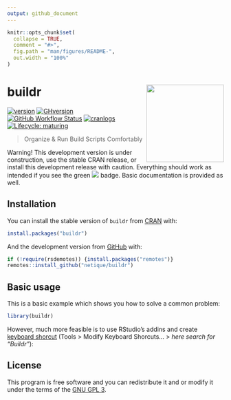 ```yaml
---
output: github_document
---
```


<!-- README.md is generated from README.Rmd. Please edit that file -->

```r
knitr::opts_chunk$set(
  collapse = TRUE,
  comment = "#>",
  fig.path = "man/figures/README-",
  out.width = "100%"
)
```

# buildr <a href='https://netique.github.io/buildr'><img src='man/figures/logo.png' align="right" height="180" /></a>

<!-- badges: start -->
[![version](https://www.r-pkg.org/badges/version/buildr)](https://CRAN.R-project.org/package=buildr)
[![GHversion](https://img.shields.io/github/v/release/netique/buildr?include_prereleases)](https://github.com/netique/buildr)
[![GitHub Workflow Status](https://img.shields.io/github/workflow/status/netique/buildr/R-CMD-check)](https://github.com/netique/buildr/actions?query=workflow%3AR-CMD-check)
[![cranlogs](https://cranlogs.r-pkg.org/badges/grand-total/buildr)](https://cranlogs.r-pkg.org/)
[![Lifecycle: maturing](https://img.shields.io/badge/lifecycle-maturing-blue.svg)](https://www.tidyverse.org/lifecycle/#maturing)
<!-- badges: end -->

> Organize & Run Build Scripts Comfortably


Warning! This development version is under construction, use the stable CRAN release, or install this development release with caution. Everything should work as intended if you see the green ![](https://img.shields.io/badge/build-passing-brightgreen) badge. Basic documentation is provided as well.


<!-- Working with reproducible reports or any other similar projects often requires to run the script that "builds" the output file in a specified way. One can become tired from repeatedly switching to the build script and sourcing it. -->
<!-- The `buildr` package does this one simple thing via "RStudio addin" – user can set up the *keyboard shortcut* and run the build script with **one keystroke anywhere anytime.** The second way is to pass `buildr()` (don't forget the parentheses!) command to console which does the same thing. Both ways source the `build.R` (case *insensitive*) file present in the current working directory. -->

## Installation

You can install the stable version of `buildr` from [CRAN](https://CRAN.R-project.org/package=buildr) with:

``` r
install.packages("buildr")
```

And the development version from [GitHub](https://github.com/netique/buildr) with:

``` r
if (!require(rsdemotes)) {install.packages("remotes")}
remotes::install_github("netique/buildr")
```

## Basic usage

This is a basic example which shows you how to solve a common problem:

```r
library(buildr)
```

However, much more feasible is to use RStudio's addins and create [keyboard shorcut](http://rstudio.github.io/rstudioaddins/#keyboard-shorcuts) (Tools > Modify Keyboard Shorcuts... > *here search for "Buildr"*):


## License

This program is free software and you can redistribute it and or modify it under the terms of the [GNU GPL 3](https://www.gnu.org/licenses/gpl-3.0.en.html).
